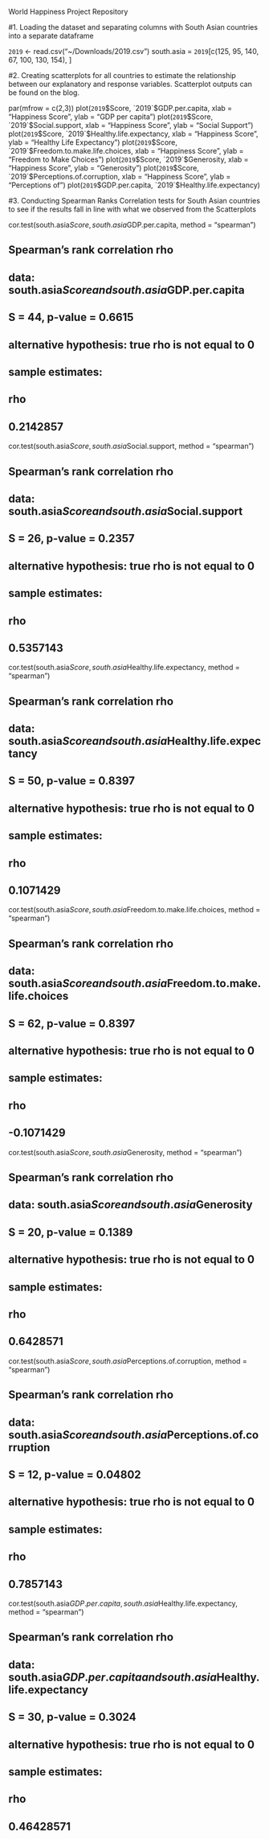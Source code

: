 World Happiness Project Repository 


#1. Loading the dataset and separating columns with South Asian countries into a separate dataframe

`2019` <- read.csv("~/Downloads/2019.csv")
south.asia = `2019`[c(125, 95, 140, 67, 100, 130, 154), ]

#2. Creating scatterplots for all countries to estimate the relationship between our explanatory and response variables. Scatterplot outputs can be found on the blog.

par(mfrow = c(2,3))
plot(`2019`$Score, `2019`$GDP.per.capita,
     xlab = "Happiness Score", ylab = "GDP per capita")
plot(`2019`$Score, `2019`$Social.support,
     xlab = "Happiness Score", ylab = "Social Support")
plot(`2019`$Score, `2019`$Healthy.life.expectancy,
     xlab = "Happiness Score", ylab = "Healthy Life Expectancy")
plot(`2019`$Score, `2019`$Freedom.to.make.life.choices,
     xlab = "Happiness Score", ylab = "Freedom to Make Choices")
plot(`2019`$Score, `2019`$Generosity,
     xlab = "Happiness Score", ylab = "Generosity")
plot(`2019`$Score, `2019`$Perceptions.of.corruption,
     xlab = "Happiness Score", ylab = "Perceptions of")
plot(`2019`$GDP.per.capita, `2019`$Healthy.life.expectancy)
     
     
#3. Conducting Spearman Ranks Correlation tests for South Asian countries to see if the results fall in line with what we observed from the Scatterplots
     
cor.test(south.asia$Score, south.asia$GDP.per.capita, method = "spearman")

##
##  Spearman’s rank correlation rho
##
## data:  south.asia$Score and south.asia$GDP.per.capita
## S = 44, p-value = 0.6615
## alternative hypothesis: true rho is not equal to 0
## sample estimates:
##       rho
## 0.2142857

cor.test(south.asia$Score, south.asia$Social.support, method = "spearman")

##
##  Spearman’s rank correlation rho
##
## data:  south.asia$Score and south.asia$Social.support
## S = 26, p-value = 0.2357
## alternative hypothesis: true rho is not equal to 0
## sample estimates:
##       rho
## 0.5357143

cor.test(south.asia$Score, south.asia$Healthy.life.expectancy, method = "spearman")

##
##  Spearman’s rank correlation rho
##
## data:  south.asia$Score and south.asia$Healthy.life.expectancy
## S = 50, p-value = 0.8397
## alternative hypothesis: true rho is not equal to 0
## sample estimates:
##       rho
## 0.1071429

cor.test(south.asia$Score, south.asia$Freedom.to.make.life.choices, method = "spearman")

##
##  Spearman’s rank correlation rho
##
## data:  south.asia$Score and south.asia$Freedom.to.make.life.choices
## S = 62, p-value = 0.8397
## alternative hypothesis: true rho is not equal to 0
## sample estimates:
##        rho
## -0.1071429

cor.test(south.asia$Score, south.asia$Generosity, method = "spearman")

##
##  Spearman’s rank correlation rho
##
## data:  south.asia$Score and south.asia$Generosity
## S = 20, p-value = 0.1389
## alternative hypothesis: true rho is not equal to 0
## sample estimates:
##       rho
## 0.6428571

cor.test(south.asia$Score, south.asia$Perceptions.of.corruption, method = "spearman")

##
##  Spearman’s rank correlation rho
##
## data:  south.asia$Score and south.asia$Perceptions.of.corruption
## S = 12, p-value = 0.04802
## alternative hypothesis: true rho is not equal to 0
## sample estimates:
##       rho
## 0.7857143

cor.test(south.asia$GDP.per.capita, south.asia$Healthy.life.expectancy, method = "spearman")

##
##  Spearman’s rank correlation rho
##
## data:  south.asia$GDP.per.capita and south.asia$Healthy.life.expectancy
## S = 30, p-value = 0.3024
## alternative hypothesis: true rho is not equal to 0
## sample estimates:
##       rho
## 0.46428571
     
     
     
     
     
     
     
     
     
     
